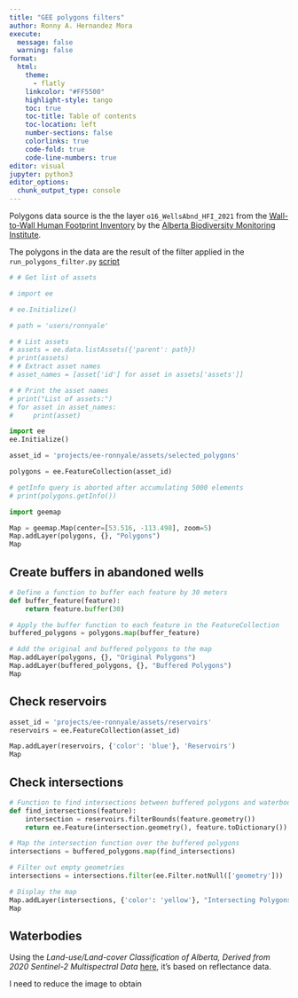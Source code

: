 ```yaml
---
title: "GEE polygons filters"
author: Ronny A. Hernandez Mora
execute:
  message: false
  warning: false
format: 
  html:
    theme:
      - flatly
    linkcolor: "#FF5500"
    highlight-style: tango
    toc: true
    toc-title: Table of contents
    toc-location: left
    number-sections: false
    colorlinks: true
    code-fold: true
    code-line-numbers: true
editor: visual
jupyter: python3
editor_options: 
  chunk_output_type: console
---
```


Polygons data source is the the layer `o16_WellsAbnd_HFI_2021` from the [Wall-to-Wall Human Footprint Inventory](https://abmi.ca/home/data-analytics/da-top/da-product-overview/Human-Footprint-Products/HF-inventory.html) by the [Alberta Biodiversity Monitoring Institute](https://abmi.ca/home.html).

The polygons in the data are the result of the filter applied in the `run_polygons_filter.py` 
[script](https://github.com/ronnyhdez/reclaimed_sites_ab/blob/main/scripts/abandoned_sites_ingestion.py)

```python
# # Get list of assets

# import ee

# ee.Initialize()

# path = 'users/ronnyale'

# # List assets
# assets = ee.data.listAssets({'parent': path})
# print(assets)
# # Extract asset names
# asset_names = [asset['id'] for asset in assets['assets']]

# # Print the asset names
# print("List of assets:")
# for asset in asset_names:
#     print(asset)
```

```python
import ee
ee.Initialize()

asset_id = 'projects/ee-ronnyale/assets/selected_polygons'

polygons = ee.FeatureCollection(asset_id)
```

```python
# getInfo query is aborted after accumulating 5000 elements
# print(polygons.getInfo())
```


```python
import geemap

Map = geemap.Map(center=[53.516, -113.498], zoom=5)
Map.addLayer(polygons, {}, "Polygons")
Map
```


## Create buffers in abandoned wells

```python
# Define a function to buffer each feature by 30 meters
def buffer_feature(feature):
    return feature.buffer(30)

# Apply the buffer function to each feature in the FeatureCollection
buffered_polygons = polygons.map(buffer_feature)

# Add the original and buffered polygons to the map
Map.addLayer(polygons, {}, "Original Polygons")
Map.addLayer(buffered_polygons, {}, "Buffered Polygons")
Map
```


## Check reservoirs

```python
asset_id = 'projects/ee-ronnyale/assets/reservoirs'
reservoirs = ee.FeatureCollection(asset_id)

Map.addLayer(reservoirs, {'color': 'blue'}, 'Reservoirs')
Map
```


## Check intersections

```python
# Function to find intersections between buffered polygons and waterbodies
def find_intersections(feature):
    intersection = reservoirs.filterBounds(feature.geometry())
    return ee.Feature(intersection.geometry(), feature.toDictionary())

# Map the intersection function over the buffered polygons
intersections = buffered_polygons.map(find_intersections)

# Filter out empty geometries
intersections = intersections.filter(ee.Filter.notNull(['geometry']))

# Display the map
Map.addLayer(intersections, {'color': 'yellow'}, "Intersecting Polygons")
Map
```

## Waterbodies

Using the _Land-use/Land-cover Classification of Alberta, Derived from 2020 Sentinel-2 Multispectral Data_ [here](https://ags.aer.ca/publication/dig-2021-0019), it's based on reflectance data.

I need to reduce the image to obtain 

```python

```